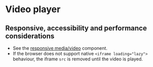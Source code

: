 
<Meta of={VideoPlayer} />

# Video player

## Responsive, accessibility and performance considerations
- See the [responsive media/video](/story/components-responsive-media--responsive-video) component.
- If the browser does not support native `<iframe loading="lazy">` behaviour, the iframe `src` is removed until the video is played.

<Canvas of={VideoPlayer.VideoPlayer} />
